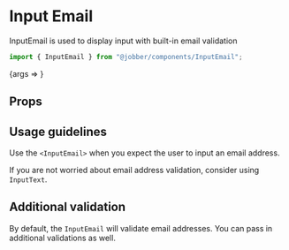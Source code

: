 
<Meta title="Components/Forms and Inputs/InputEmail" component={InputEmail} />

# Input Email

InputEmail is used to display input with built-in email validation

```ts
import { InputEmail } from "@jobber/components/InputEmail";
```

<Canvas>
  <Story name="InputEmail" args={{ placeholder: "Enter your email" }}>
    {args => <InputEmail {...args} />}
  </Story>
</Canvas>

## Props

<ArgsTable of={InputEmail} story="InputEmail" />

## Usage guidelines

Use the `<InputEmail>` when you expect the user to input an email address.

If you are not worried about email address validation, consider using
`InputText`.

## Additional validation

By default, the `InputEmail` will validate email addresses. You can pass in
additional validations as well.

<Canvas>
  <InputEmail
    placeholder="Enter your email"
    validations={{
      required: { value: true, message: "Email address is required" },
    }}
  />
</Canvas>
